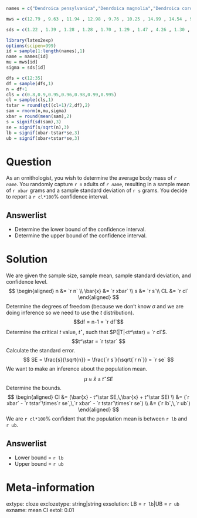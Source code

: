 ```r

names = c("Dendroica pensylvanica","Denrdoica magnolia","Dendroica coronata","Dendroica fusca","Dendroica dominica","Dendroica palmarum","Dendroica castanea","Dendroica striata","Setophaga ruticilla","Protonotaria citrea","Helmitheros vermivorus","Seiurus aurocapillus","Seiurus noveboracensis","Oporornis formosus","Geothlypis trichas","Wilsonia citrina","Melospiza georgiana","Zonotrichia albicollis","Passerculus sandwichensis","Ammodramus maritimus","Piranga rubra","Piranga olivacea","Passerina cyanea","Icterus spurius","Agelaius Phoeniceus","Dolichonyx orizivorus","Porzana carolina","Cuculus americanus","Chaetura pelagica","Archilochus colubris","Vireo griseus","Vireo philadelphicus","Vireo olivaceus","Catharus fuscescens","Catharus minimus","Catharus ustulatus","Catharus guttatus","Hylocichla mustelina","Dumetella carolinensis","Cistothorus palustris","Passer domesticus","Vermivora peregrina")

mws = c(12.79 , 9.63 , 11.94 , 12.98 , 9.76 , 10.25 , 14.99 , 14.54 , 9.11 , 13.94 , 15.63 , 22.68 , 20.37 , 16.46 , 10.78 , 10.29 , 13.45 , 23.84 , 17.12 , 21.81 , 36.50 , 38.68 , 15.45 , 22.51 , 45.39 , 34.20 , 67.54 , 71.51 , 30.36 , 3.64 , 10.04 , 13.43 , 18.88 , 41.14 , 32.08 , 32.66 , 29.13 , 56.92 , 37.17 , 9.77 , 25.36 , 12.90)

sds = c(1.22 , 1.39 , 1.28 , 1.28 , 1.70 , 1.29 , 1.47 , 4.26 , 1.30 , 1.62 , 2.40 , 1.63 , 3.41 , 2.54 , 1.19 , 2.02 , 1.16 , 2.00 , 1.55 , 1.73 , 5.91 , 4.73 , 2.07 , 2.07 , 6.98 , 8.09 , 9.94 , 13.49 , 1.22 , 0.80 , 0.79 , 1.57 , 3.01 , 4.26 , 5.43 , 7.51 , 1.55 , 7.03 , 3.42 , 1.25 , 3.27 , 1.18)

library(latex2exp)
options(scipen=999)
id = sample(1:length(names),1)
name = names[id]
mu = mws[id]
sigma = sds[id]

dfs = c(12:35)
df = sample(dfs,1)
n = df+1
cls = c(0.8,0.9,0.95,0.96,0.98,0.99,0.995)
cl = sample(cls,1)
tstar = round(qt((cl+1)/2,df),2)
sam = rnorm(n,mu,sigma)
xbar = round(mean(sam),2)
s = signif(sd(sam),3)
se = signif(s/sqrt(n),3)
lb = signif(xbar-tstar*se,3)
ub = signif(xbar+tstar*se,3)
```

Question
========

As an ornithologist, you wish to determine the average body mass of *`r name`*. You randomly capture `r n` adults of *`r name`*, resulting in a sample mean of `r xbar` grams and a sample standard deviation of `r s` grams. You decide to report a `r cl*100`% confidence interval. 

Answerlist
--------
* Determine the lower bound of the confidence interval.
* Determine the upper bound of the confidence interval.


Solution
========

We are given the sample size, sample mean, sample standard deviation, and confidence level.
$$
\begin{aligned}
n &= `r n` \\
\bar{x} &= `r xbar` \\
s &= `r s`\\
CL &= `r cl`
\end{aligned}
$$
Determine the degrees of freedom (because we don't know $\sigma$ and we are doing inference so we need to use the $t$ distribution).
$$df = n-1 = `r df`$$
Determine the critical $t$ value, $t^\star$, such that $P(|T|<t^\star) = `r cl`$.
$$t^\star = `r tstar` $$
Calculate the standard error. 
$$ SE = \frac{s}{\sqrt{n}} = \frac{`r s`}{\sqrt{`r n`}} = `r se` $$
We want to make an inference about the population mean.
$$\mu ~\approx~ \bar{x}\pm t^\star SE $$
Determine the bounds.
$$
\begin{aligned}
CI &= (\bar{x} - t^\star SE,\,\bar{x} + t^\star SE) \\
   &= (`r xbar` - `r tstar`\times`r se`,\,`r xbar` - `r tstar`\times`r se`) \\
   &= (`r lb`,\,`r ub`) 
\end{aligned}
$$
We are `r cl*100`% confident that the population mean is between `r lb` and `r ub`.

Answerlist
--------
* Lower bound = `r lb`
* Upper bound = `r ub`


Meta-information
============
extype: cloze
exclozetype: string|string
exsolution: LB = `r lb`|UB = `r ub`
exname: mean CI
extol: 0.01
